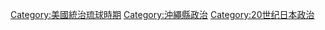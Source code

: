 {{Catmore}}
[[Category:美國統治琉球時期|Category:美國統治琉球時期]]
[[Category:沖繩縣政治|Category:沖繩縣政治]]
[[Category:20世纪日本政治|Category:20世纪日本政治]]
